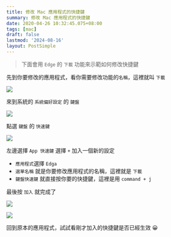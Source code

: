 ```yaml
---
title: 修改 Mac 應用程式的快捷鍵
summary: 修改 Mac 應用程式的快捷鍵
date: 2020-04-26 10:32:45.075+08:00
tags: [mac]
draft: false
lastmod: '2024-08-16'
layout: PostSimple
---
```


> 下面會用 `Edge` 的 `下載` 功能來示範如何修改快捷鍵

先到你要修改的應用程式，看你需要修改功能的`名稱`，這裡就叫 `下載`

![](/static/images/404.webp)

來到系統的 `系統偏好設定` 的 `鍵盤`

![](/static/images/404.webp)

點選 `鍵盤` 的 `快速鍵`

![](/static/images/404.webp)

左邊選擇 `App 快速鍵` 選擇 `+` 加入一個新的設定

- `應用程式`選擇 `Edga`
- `選單名稱` 就是你要修改應用程式的名稱，這裡就是 `下載`
- `鍵盤快速鍵` 就直接按你要的快捷鍵，這裡是用 `command + j`

最後按 `加入` 就完成了

![](/static/images/404.webp)

![](/static/images/404.webp)

回到原本的應用程式，試試看剛才加入的快捷鍵是否已經生效 😀
